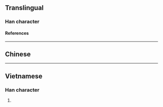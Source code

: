 {{character info/new}}
==Translingual==

===Han character===
{{Han char|rn=86|rad=火|as=09|sn=13|four=97833|canj=FYAV|ids=⿰火退}}

====References====
{{Han ref|kx=0678.190|dkj=19266|dj=1090.110|hdz=32225.100|uh=717A}}

----

==Chinese==
{{zh-see|㷟}}

----

==Vietnamese==

===Han character===
{{vi-readings|rs=火09| hanviet = [[thổi]], [[thoái]], [[thui]]}}

# {{defn|lang=vi|sort=火09}}